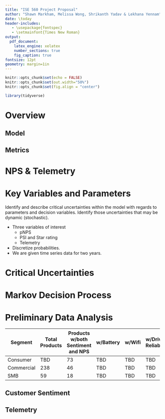 ```yaml
---
title: "ISE 560 Project Proposal"
author: "Shawn Markham, Melissa Wong, Shrikanth Yadav & Lekhana Yennam"
date: \today
header-includes:
   - \usepackage{fontspec}
   - \setmainfont{Times New Roman}
output: 
  pdf_document:
    latex_engine: xelatex
    number_sections: true
    fig_caption: true
fontsize: 12pt
geometry: margin=1in 
---
```


```r
knitr::opts_chunk$set(echo = FALSE)
knitr::opts_chunk$set(out.width="50%")
knitr::opts_chunk$set(fig.align = "center")

library(tidyverse)
```

# Overview

## Model

## Metrics

# NPS & Telemetry

# Key Variables and Parameters

Identify and describe critical uncertainties within the model with regards to parameters and decision variables. Identify those uncertainties that may be dynamic (stochastic). 

  - Three variables of interest
    - pNPS 
    - PSI and Star rating
    - Telemetry
  - Discretize probabilities. 
  - We are given time series data for two years.  
  
# Critical Uncertainties

# Markov Decision Process

# Preliminary Data Analysis

Segment    | Total Products | Products w/both Sentiment and NPS | w/Battery | w/Wifi | w/Driver Reliabity
---------- | -------------- | -------------------- | ------- | ---- | -----------
Consumer   | TBD            |      73              | TBD     | TBD  |     TBD
Commercial | 238            |      46              | TBD     | TBD  |     TBD
SMB        |   59           |      18              | TBD     | TBD  |     TBD

## Customer Sentiment

## Telemetry